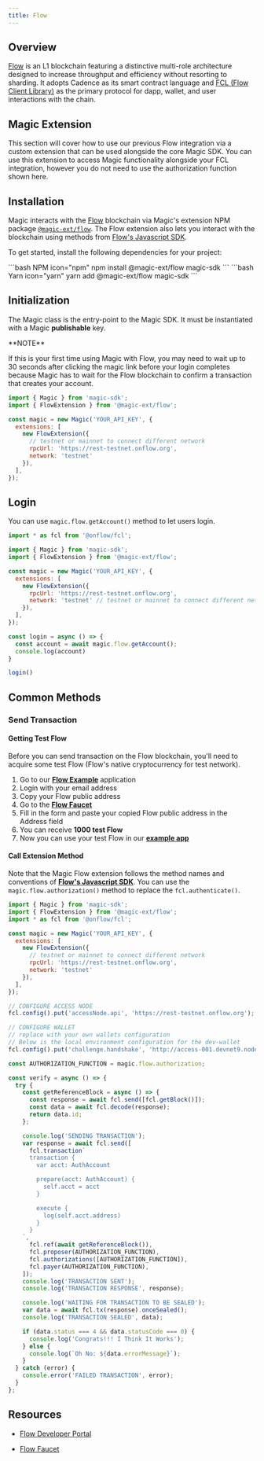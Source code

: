 ---
title: Flow
---

## Overview

[Flow](https://flow.com/) is an L1 blockchain featuring a distinctive multi-role architecture designed to increase throughput and efficiency without resorting to sharding. It adopts Cadence as its smart contract language and [FCL (Flow Client Library)](https://developers.flow.com/tools/clients/fcl-js) as the primary protocol for dapp, wallet, and user interactions with the chain.

## Magic Extension

This section will cover how to use our previous Flow integration via a custom extension that can be used alongside the core Magic SDK. You can use this extension to access Magic functionality alongside your FCL integration, however you do not need to use the authorization function shown here.

## Installation

Magic interacts with the [Flow](https://www.onflow.org/) blockchain via Magic's extension NPM package [`@magic-ext/flow`](https://www.npmjs.com/package/@magic-ext/flow). The Flow extension also lets you interact with the blockchain using methods from [Flow's Javascript SDK](https://github.com/onflow/flow-js-sdk/tree/master/packages/fcl).

To get started, install the following dependencies for your project:

<CodeGroup>
```bash NPM icon="npm"
npm install @magic-ext/flow magic-sdk
```
```bash Yarn icon="yarn"
yarn add @magic-ext/flow magic-sdk
```
</CodeGroup>

## Initialization

The Magic class is the entry-point to the Magic SDK. It must be instantiated with a Magic **publishable** key.

<Warning>
**NOTE**

If this is your first time using Magic with Flow, you may need to wait up to 30 seconds after clicking the magic link before your login completes because Magic has to wait for the Flow blockchain to confirm a transaction that creates your account.

</Warning>

```js JavaScript icon="square-js"
import { Magic } from 'magic-sdk';
import { FlowExtension } from '@magic-ext/flow';

const magic = new Magic('YOUR_API_KEY', {
  extensions: [
    new FlowExtension({
      // testnet or mainnet to connect different network
      rpcUrl: 'https://rest-testnet.onflow.org',
      network: 'testnet'
    }),
  ],
});
```

## Login

You can use `magic.flow.getAccount()` method to let users login.

```js JavaScript icon="square-js"
import * as fcl from '@onflow/fcl';

import { Magic } from 'magic-sdk';
import { FlowExtension } from '@magic-ext/flow';

const magic = new Magic('YOUR_API_KEY', {
  extensions: [
    new FlowExtension({
      rpcUrl: 'https://rest-testnet.onflow.org',
      network: 'testnet' // testnet or mainnet to connect different network
    }),
  ],
});

const login = async () => {
  const account = await magic.flow.getAccount();
  console.log(account)
}

login()
```

## Common Methods

### Send Transaction

#### Getting Test Flow

Before you can send transaction on the Flow blockchain, you'll need to acquire some test Flow (Flow's native cryptocurrency for test network).

1.  Go to our [**Flow Example**](https://go.magic.link/example-flow) application
2.  Login with your email address
3.  Copy your Flow public address
4.  Go to the [**Flow Faucet**](https://testnet-faucet.onflow.org/fund-account)
5.  Fill in the form and paste your copied Flow public address in the Address field
6.  You can receive **1000 test Flow**
7.  Now you can use your test Flow in our [**example app**](https://go.magic.link/example-flow)

#### Call Extension Method

Note that the Magic Flow extension follows the method names and conventions of [**Flow's Javascript SDK**](https://github.com/onflow/flow-js-sdk/tree/master/packages/fcl). You can use the `magic.flow.authorization()` method to replace the `fcl.authenticate()`.

```js JavaScript icon="square-js"
import { Magic } from 'magic-sdk';
import { FlowExtension } from '@magic-ext/flow';
import * as fcl from '@onflow/fcl';

const magic = new Magic('YOUR_API_KEY', {
  extensions: [
    new FlowExtension({
      // testnet or mainnet to connect different network
      rpcUrl: 'https://rest-testnet.onflow.org',
      network: 'testnet'
    }),
  ],
});

// CONFIGURE ACCESS NODE
fcl.config().put('accessNode.api', 'https://rest-testnet.onflow.org');

// CONFIGURE WALLET
// replace with your own wallets configuration
// Below is the local environment configuration for the dev-wallet
fcl.config().put('challenge.handshake', 'http://access-001.devnet9.nodes.onflow.org:8000');

const AUTHORIZATION_FUNCTION = magic.flow.authorization;

const verify = async () => {
  try {
    const getReferenceBlock = async () => {
      const response = await fcl.send([fcl.getBlock()]);
      const data = await fcl.decode(response);
      return data.id;
    };

    console.log('SENDING TRANSACTION');
    var response = await fcl.send([
      fcl.transaction`
      transaction {
        var acct: AuthAccount

        prepare(acct: AuthAccount) {
          self.acct = acct
        }

        execute {
          log(self.acct.address)
        }
      }
    `,
      fcl.ref(await getReferenceBlock()),
      fcl.proposer(AUTHORIZATION_FUNCTION),
      fcl.authorizations([AUTHORIZATION_FUNCTION]),
      fcl.payer(AUTHORIZATION_FUNCTION),
    ]);
    console.log('TRANSACTION SENT');
    console.log('TRANSACTION RESPONSE', response);

    console.log('WAITING FOR TRANSACTION TO BE SEALED');
    var data = await fcl.tx(response).onceSealed();
    console.log('TRANSACTION SEALED', data);

    if (data.status === 4 && data.statusCode === 0) {
      console.log('Congrats!!! I Think It Works');
    } else {
      console.log(`Oh No: ${data.errorMessage}`);
    }
  } catch (error) {
    console.error('FAILED TRANSACTION', error);
  }
};
```

## Resources

* [Flow Developer Portal](https://developers.flow.com/)

* [Flow Faucet](https://testnet-faucet.onflow.org/fund-account)
